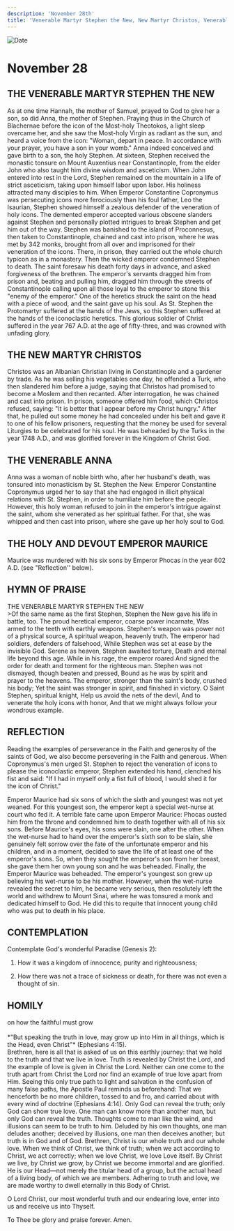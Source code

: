```yaml
---
description: 'November 28th'
title: 'Venerable Martyr Stephen the New, New Martyr Christos, Venerable Anna, the Holy and Devout Emperor Maurice'
---
```


<CustomPaginator />
<RunningHead />

<Image src="/title-imprint.png" height={68} width={50} alt="Date" className="title-imprint"/>

# <div id="date">November <Image className="four-dot" src="/four-dot.png" height={15} width={15} alt="" />28</div>

## THE VENERABLE MARTYR STEPHEN THE NEW

As at one time Hannah, the mother of Samuel, prayed to God to give her a son, so did Anna, the mother of Stephen. Praying thus in the Church of Blachernae before the icon of the Most-holy Theotokos, a light sleep overcame her, and she saw the Most-holy Virgin as radiant as the sun, and heard a voice from the icon: "Woman, depart in peace. In accordance with your prayer, you have a son in your womb." Anna indeed conceived and gave birth to a son, the holy Stephen. At sixteen, Stephen received the monastic tonsure on Mount Auxentius near Constantinople, from the elder John who also taught him divine wisdom and asceticism. When John entered into rest in the Lord, Stephen remained on the mountain in a life of strict asceticism, taking upon himself labor upon labor. His holiness attracted many disciples to him. When Emperor Constantine Copronymus was persecuting icons more ferociously than his foul father, Leo the Isaurian, Stephen showed himself a zealous defender of the veneration of holy icons. The demented emperor accepted various obscene slanders against Stephen and personally plotted intrigues to break Stephen and get him out of the way. Stephen was banished to the island of Proconnesus, then taken to Constantinople, chained and cast into prison, where he was met by 342 monks, brought from all over and imprisoned for their veneration of the icons. There, in prison, they carried out the whole church typicon as in a monastery. Then the wicked emperor condemned Stephen to death. The saint foresaw his death forty days in advance, and asked forgiveness of the brethren. The emperor's servants dragged him from prison and, beating and pulling him, dragged him through the streets of Constantinople calling upon all those loyal to the emperor to stone this "enemy of the emperor." One of the heretics struck the saint on the head with a piece of wood, and the saint gave up his soul. As St. Stephen the Protomartyr suffered at the hands of the Jews, so this Stephen suffered at the hands of the iconoclastic heretics. This glorious soldier of Christ suffered in the year 767 A.D. at the age of fifty-three, and was crowned with unfading glory.

## THE NEW MARTYR CHRISTOS

Christos was an Albanian Christian living in Constantinople and a gardener by trade. As he was selling his vegetables one day, he offended a Turk, who then slandered him before a judge, saying that Christos had promised to become a Moslem and then recanted. After interrogation, he was chained and cast into prison. In prison, someone offered him food, which Christos refused, saying: "It is better that I appear before my Christ hungry." After that, he pulled out some money he had concealed under his belt and gave it to one of his fellow prisoners, requesting that the money be used for several Liturgies to be celebrated for his soul. He was beheaded by the Turks in the year 1748 A.D., and was glorified forever in the Kingdom of Christ God.

## THE VENERABLE ANNA

Anna was a woman of noble birth who, after her husband's death, was tonsured into monasticism by St. Stephen the New. Emperor Constantine Copronymus urged her to say that she had engaged in illicit physical relations with St. Stephen, in order to humiliate him before the people. However, this holy woman refused to join in the emperor's intrigue against the saint, whom she venerated as her spiritual father. For that, she was whipped and then cast into prison, where she gave up her holy soul to God. 

## THE HOLY AND DEVOUT EMPEROR MAURICE

Maurice was murdered with his six sons by Emperor Phocas in the year 602 A.D. (see "Reflection'' below).


## HYMN OF PRAISE
<div style={{textAlign:'center', color:'crimson', fontWeight:'bold'}}>
THE VENERABLE MARTYR STEPHEN THE NEW
</div>
>Of the same name as the first Stephen,  
Stephen the New gave his life in battle, too.  
The proud heretical emperor, coarse power incarnate,  
Was armed to the teeth with earthly weapons.  
Stephen's weapon was power not of a physical source,  
A spiritual weapon, heavenly truth.  
The emperor had soldiers, defenders of falsehood,  
While Stephen was set at ease by the invisible God.  
Serene as heaven, Stephen awaited torture,  
Death and eternal life beyond this age.  
While in his rage, the emperor roared  
And signed the order for death and torment for the righteous man.  
Stephen was not dismayed, though beaten and pressed,  
Bound as he was by spirit and prayer to the heavens.  
The emperor, stronger than the saint's body, crushed his body;  
Yet the saint was stronger in spirit, and finished in victory.  
O Saint Stephen, spiritual knight,  
Help us avoid the nets of the devil,  
And to venerate the holy icons with honor,  
And that we might always follow your wondrous example.  


## REFLECTION
Reading the examples of perseverance in the Faith and generosity of the saints of God, we also become persevering in the Faith and generous. When Copronymus's men urged St. Stephen to reject the veneration of icons to please the iconoclastic emperor, Stephen extended his hand, clenched his fist and said: "If I had in myself only a fist full of blood, I would shed it for the icon of Christ."

Emperor Maurice had six sons of which the sixth and youngest was not yet weaned. For this youngest son, the emperor kept a special wet-nurse at court who fed it. A terrible fate came upon Emperor Maurice: Phocas ousted him from the throne and condemned him to death together with all of his six sons. Before Maurice's eyes, his sons were slain, one after the other. When the wet-nurse had to hand over the emperor's sixth son to be slain, she genuinely felt sorrow over the fate of the unfortunate emperor and his children, and in a moment, decided to save the life of at least one of the emperor's sons. So, when they sought the emperor's son from her breast, she gave them her own young son and he was beheaded. Finally, the Emperor Maurice was beheaded. The emperor's youngest son grew up believing his wet-nurse to be his mother. However, when the wet-nurse revealed the secret to him, he became very serious, then resolutely left the world and withdrew to Mount Sinai, where he was tonsured a monk and dedicated himself to God. He did this to requite that innocent young child who was put to death in his place.


## CONTEMPLATION

Contemplate God's wonderful Paradise (Genesis 2):

1. How it was a kingdom of innocence, purity and righteousness;

2. How there was not a trace of sickness or death, for there was not even a thought of sin.


## HOMILY
<div style={{textAlign:'center', color:'crimson', fontWeight:'bold'}}>
on how the faithful must grow
</div>
<br />
<div style={{textAlign:'right'}}>
*"But speaking the truth in love, may grow up into Him in all things, which is the Head, even Christ"* (Ephesians 4:15).
</div>
Brethren, here is all that is asked of us on this earthly journey: that we hold to the truth and that we live in love. Truth is revealed by Christ the Lord, and the example of love is given in Christ the Lord. Neither can one come to the truth apart from Christ the Lord nor find an example of true love apart from Him. Seeing this only true path to light and salvation in the confusion of many false paths, the Apostle Paul reminds us beforehand: That we henceforth be no more children, tossed to and fro, and carried about with every wind of doctrine (Ephesians 4:14). Only God can reveal the truth; only God can show true love. One man can know more than another man, but only God can reveal the truth. Thoughts come to man like the wind, and illusions can seem to be truth to him. Deluded by his own thoughts, one man deludes another; deceived by illusions, one man then deceives another; but truth is in God and of God. Brethren, Christ is our whole truth and our whole love. When we think of Christ, we think of truth; when we act according to Christ, we act correctly; when we love Christ, we love Love itself. By Christ we live, by Christ we grow, by Christ we become immortal and are glorified. He is our Head—not merely the titular head of a group, but the actual head of a living body, of which we are members. Adhering to truth and love, we are made worthy to dwell eternally in this Body of Christ.

O Lord Christ, our most wonderful truth and our endearing love, enter into us and receive us into Thyself.

To Thee be glory and praise forever. Amen.